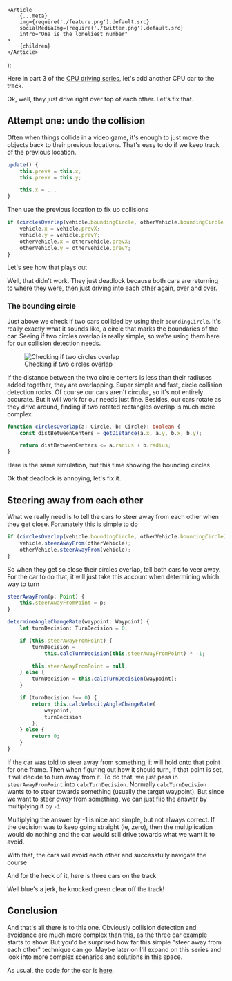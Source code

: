 
	<Article
		{...meta}
		img={require('./feature.png').default.src}
		socialMediaImg={require('./twitter.png').default.src}
		intro="One is the loneliest number"
	>
		{children}
	</Article>
);

Here in part 3 of the [CPU driving series](/blog/CPU%20driving/), let's add another CPU car to the track.

<SimulationVisualization level="two-cars-no-collision" />

Ok, well, they just drive right over top of each other. Let's fix that.

## Attempt one: undo the collision

Often when things collide in a video game, it's enough to just move the objects back to their previous locations. That's easy to do if we keep track of the previous location.

```typescript
update() {
	this.prevX = this.x;
	this.prevY = this.y;

	this.x = ...
}
```

Then use the previous location to fix up collisions

```typescript
if (circlesOverlap(vehicle.boundingCircle, otherVehicle.boundingCircle)) {
	vehicle.x = vehicle.prevX;
	vehicle.y = vehicle.prevY;
	otherVehicle.x = otherVehicle.prevX;
	otherVehicle.y = otherVehicle.prevY;
}
```

Let's see how that plays out

<SimulationVisualization level="two-cars-undo-collision" />

Well, that didn't work. They just deadlock because both cars are returning to where they were, then just driving into each other again, over and over.

### The bounding circle

Just above we check if two cars collided by using their `boundingCircle`. It's really exactly what it sounds like, a circle that marks the boundaries of the car. Seeing if two circles overlap is really simple, so we're using them here for our collision detection needs.

<figure>
	<img
		src={require('./circleCollisionDetection.svg').default.src}
		alt="Checking if two circles overlap"
		style={{ imageRendering: 'pixelated' }}
	/>
	<figcaption>Checking if two circles overlap</figcaption>
</figure>

If the distance between the two circle centers is less than their radiuses added together, they are overlapping. Super simple and fast, circle collision detection rocks. Of course our cars aren't circular, so it's not entirely accurate. But it will work for our needs just fine. Besides, our cars rotate as they drive around, finding if two rotated rectangles overlap is much more complex.

```typescript
function circlesOverlap(a: Circle, b: Circle): boolean {
	const distBetweenCenters = getDistance(a.x, a.y, b.x, b.y);

	return distBetweenCenters <= a.radius + b.radius;
}
```

Here is the same simulation, but this time showing the bounding circles

<SimulationVisualization level="two-cars-undo-collision-bounding-circles" />

Ok that deadlock is annoying, let's fix it.

## Steering away from each other

What we really need is to tell the cars to steer away from each other when they get close. Fortunately this is simple to do

```typescript
if (circlesOverlap(vehicle.boundingCircle, otherVehicle.boundingCircle)) {
	vehicle.steerAwayFrom(otherVehicle);
	otherVehicle.steerAwayFrom(vehicle);
}
```

So when they get so close their circles overlap, tell both cars to veer away. For the car to do that, it will just take this account when determining which way to turn

```typescript
steerAwayFrom(p: Point) {
	this.steerAwayFromPoint = p;
}

determineAngleChangeRate(waypoint: Waypoint) {
	let turnDecision: TurnDecision = 0;

	if (this.steerAwayFromPoint) {
		turnDecision =
			this.calcTurnDecision(this.steerAwayFromPoint) * -1;

		this.steerAwayFromPoint = null;
	} else {
		turnDecision = this.calcTurnDecision(waypoint);
	}

	if (turnDecision !== 0) {
		return this.calcVelocityAngleChangeRate(
			waypoint,
			turnDecision
		);
	} else {
		return 0;
	}
}
```

If the car was told to steer away from something, it will hold onto that point for one frame. Then when figuring out how it should turn, if that point is set, it will decide to turn away from it. To do that, we just pass in `steerAwayFromPoint` into `calcTurnDecision`. Normally `calcTurnDecision` wants to to steer towards something (usually the target waypoint). But since we want to steer _away_ from something, we can just flip the answer by multiplying it by `-1`.

<pitfall>
	Multiplying the answer by -1 is nice and simple, but not always correct. If
	the decision was to keep going straight (ie, zero), then the multiplication
	would do nothing and the car would still drive towards what we want it to
	avoid.
</pitfall>

With that, the cars will avoid each other and successfully navigate the course

<SimulationVisualization level="two-cars-steer-away-collision-bounding-circles" />

And for the heck of it, here is three cars on the track

<SimulationVisualization level="three-cars-steer-away-collision-bounding-circles" />

Well blue's a jerk, he knocked green clear off the track!

## Conclusion

And that's all there is to this one. Obviously collision detection and avoidance are much more complex than this, as the three car example starts to show. But you'd be surprised how far this simple "steer away from each other" technique can go. Maybe later on I'll expand on this series and look into more complex scenarios and solutions in this space.

As usual, the code for the car is [here](https://github.com/city41/mattgreer.dev/blob/main/src/components/waypoints/simulation/sim/SmoothTurningVehicle.ts).
